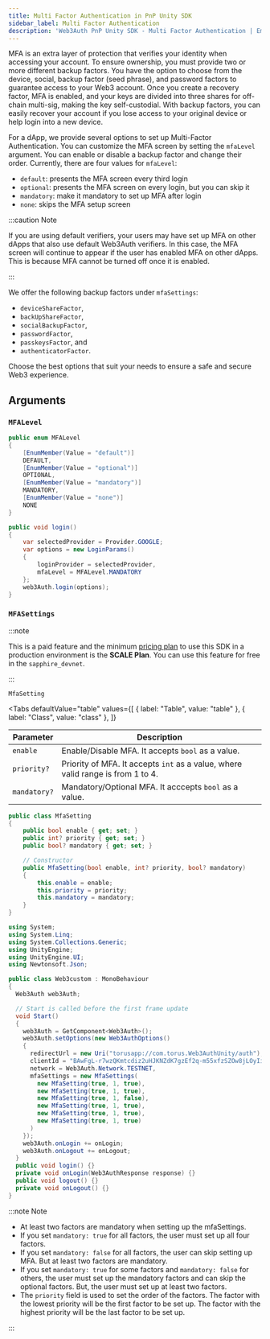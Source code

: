```yaml
---
title: Multi Factor Authentication in PnP Unity SDK
sidebar_label: Multi Factor Authentication
description: 'Web3Auth PnP Unity SDK - Multi Factor Authentication | Embedded Wallets'
---
```



MFA is an extra layer of protection that verifies your identity when accessing your account. To ensure ownership, you must provide two or more different backup factors. You have the option to choose from the device, social, backup factor (seed phrase), and password factors to guarantee access to your Web3 account. Once you create a recovery factor, MFA is enabled, and your keys are divided into three shares for off-chain multi-sig, making the key self-custodial. With backup factors, you can easily recover your account if you lose access to your original device or help login into a new device.

For a dApp, we provide several options to set up Multi-Factor Authentication. You can customize the MFA screen by setting the `mfaLevel` argument. You can enable or disable a backup factor and change their order. Currently, there are four values for `mfaLevel`:

- `default`: presents the MFA screen every third login
- `optional`: presents the MFA screen on every login, but you can skip it
- `mandatory`: make it mandatory to set up MFA after login
- `none`: skips the MFA setup screen

:::caution Note

If you are using default verifiers, your users may have set up MFA on other dApps that also use default Web3Auth verifiers. In this case, the MFA screen will continue to appear if the user has enabled MFA on other dApps. This is because MFA cannot be turned off once it is enabled.

:::

We offer the following backup factors under `mfaSettings`:

- `deviceShareFactor`,
- `backUpShareFactor`,
- `socialBackupFactor`,
- `passwordFactor`,
- `passkeysFactor`, and
- `authenticatorFactor`.

Choose the best options that suit your needs to ensure a safe and secure Web3 experience.

<MFAMinimumPlan />

## Arguments

### `MFALevel`

```cs
public enum MFALevel
{
    [EnumMember(Value = "default")]
    DEFAULT,
    [EnumMember(Value = "optional")]
    OPTIONAL,
    [EnumMember(Value = "mandatory")]
    MANDATORY,
    [EnumMember(Value = "none")]
    NONE
}
```

```cs title="Usage"
public void login()
{
    var selectedProvider = Provider.GOOGLE;
    var options = new LoginParams()
    {
        loginProvider = selectedProvider,
		mfaLevel = MFALevel.MANDATORY
    };
    web3Auth.login(options);
}
```

### `MFASettings`

:::note

This is a paid feature and the minimum [pricing plan](https://web3auth.io/pricing.html) to use this SDK in a production environment is the **SCALE Plan**. You can use this feature for free in the `sapphire_devnet`.

:::

`MfaSetting`

<Tabs
  defaultValue="table"
  values={[
    { label: "Table", value: "table" },
    { label: "Class", value: "class" },
  ]}
>

<TabItem value="table">

| Parameter    | Description                                                                     |
| ------------ | ------------------------------------------------------------------------------- |
| `enable`     | Enable/Disable MFA. It accepts `bool` as a value.                               |
| `priority?`  | Priority of MFA. It accepts `int` as a value, where valid range is from 1 to 4. |
| `mandatory?` | Mandatory/Optional MFA. It acccepts `bool` as a value.                          |

</TabItem>
<TabItem value="class">

```cs
public class MfaSetting
{
    public bool enable { get; set; }
    public int? priority { get; set; }
    public bool? mandatory { get; set; }

    // Constructor
    public MfaSetting(bool enable, int? priority, bool? mandatory)
    {
        this.enable = enable;
        this.priority = priority;
        this.mandatory = mandatory;
    }
}
```

</TabItem>
</Tabs>

```cs title="Usage"
using System;
using System.Linq;
using System.Collections.Generic;
using UnityEngine;
using UnityEngine.UI;
using Newtonsoft.Json;

public class Web3custom : MonoBehaviour
{
  Web3Auth web3Auth;

  // Start is called before the first frame update
  void Start()
  {
    web3Auth = GetComponent<Web3Auth>();
    web3Auth.setOptions(new Web3AuthOptions()
    {
      redirectUrl = new Uri("torusapp://com.torus.Web3AuthUnity/auth"),
      clientId = "BAwFgL-r7wzQKmtcdiz2uHJKNZdK7gzEf2q-m55xfzSZOw8jLOyIi4AVvvzaEQO5nv2dFLEmf9LBkF8kaq3aErg",
      network = Web3Auth.Network.TESTNET,
      mfaSettings = new MfaSettings(
        new MfaSetting(true, 1, true),
        new MfaSetting(true, 1, true),
        new MfaSetting(true, 1, false),
        new MfaSetting(true, 1, true),
        new MfaSetting(true, 1, true),
        new MfaSetting(true, 1, true)
      )
    });
    web3Auth.onLogin += onLogin;
    web3Auth.onLogout += onLogout;
  }
  public void login() {}
  private void onLogin(Web3AuthResponse response) {}
  public void logout() {}
  private void onLogout() {}
}

```

:::note Note

- At least two factors are mandatory when setting up the mfaSettings.
- If you set `mandatory: true` for all factors, the user must set up all four factors.
- If you set `mandatory: false` for all factors, the user can skip setting up MFA. But at least two factors are mandatory.
- If you set `mandatory: true` for some factors and `mandatory: false` for others, the user must set up the mandatory factors and can skip the optional factors. But, the user must set up at least two factors.
- The `priority` field is used to set the order of the factors. The factor with the lowest priority will be the first factor to be set up. The factor with the highest priority will be the last factor to be set up.

:::
